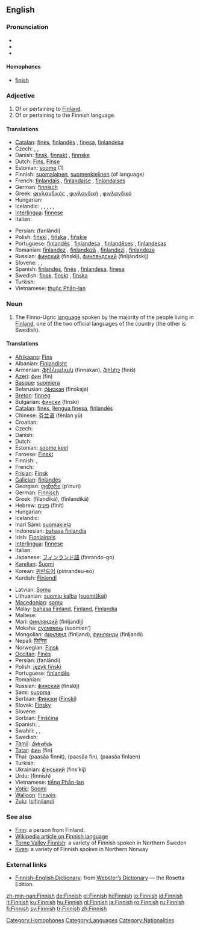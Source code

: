 {{interwiktionary|code=fi}}
==English==

===Pronunciation===
{{wikipedia}}
*{{AHD|fĭn'ĭsh}}
*{{IPA|/ˈfɪnɪʃ/}}
*{{SAMPA|/"fInIS/}}
{{audio|En-uk-finnish.ogg|Audio (UK)}}

{{audio|en-us-finish.ogg|Audio (US)}}

====Homophones====
*[[finish]]

===Adjective===
{{en-adj}}

# Of or pertaining to [[Finland]].
# Of or pertaining to the Finnish language.

====Translations====
{{trans-top|Finnish (adjective)}}
* [[Catalan]]: [[finès]], [[finlandès]] {{m}}, [[finesa]], [[finlandesa]] {{f}}
* Czech: {{t|cs|finský|m}}, {{t|cs|finská|f}}, {{t|cs|finské|n}}
* Danish: [[finsk]], [[finnskt]] {{n}}, [[finnske]] {{p}}
* Dutch: [[Fins]], [[Finse]]
* Estonian: [[soome]] (1)
* Finnish: [[suomalainen]], [[suomenkielinen]] (of language)
* French: [[finlandais]] {{m}}, [[finlandaise]] {{f}}, [[finlandaises]] {{p}}
* German: [[finnisch]]
* Greek: [[φινλανδικός]] {{m}}, [[φινλανδική]] {{f}}, [[φινλανδικό]] {{n}}
* Hungarian: {{t+|hu|finn}}
* Icelandic: {{t|is|finnskur|m}}, {{t|is|finnsk|f}}, {{t|is|finnskt|n}}, {{t|is|finnskir|m|p}}, {{t|is|finnskar|f|p}}, {{t|is|finnsk|n|p}}
* [[Interlingua]]: [[finnese]]
* Italian: {{t+|it|finlandese}}
{{trans-mid}}
* Persian: {{FAchar|[[فنلاندی]]}} (fanlândi)
* Polish: [[fiński]] {{m}}, [[fińska]] {{f}}, [[fińskie]] {{n}}
* Portuguese: [[finlandês]] {{m}}, [[finlandesa]] {{f}}, [[finlandêses]] {{m|p}}, [[finlandesas]] {{f|p}}
* Romanian: [[finlandez]] {{m}}, [[finlandeză]] {{f}}, [[finlandezi]] {{p}}, [[finlandeze]] {{f|p}}
* Russian: [[финский]] (fínskij), [[финляндский]] (finljándskij)
* Slovene: {{t+|sl|finski|m}}, {{t+|sl|finska|f}}, {{t-|sl|finsko|n}}
* Spanish: [[finlandés]], [[finés]] {{m}}, [[finlandesa]], [[finesa]] {{f}}
* Swedish: [[finsk]], [[finskt]] {{n}}, [[finska]] {{p}}
* Turkish: {{t+|tr|Fin}}
* Vietnamese: [[thuộc Phần-lan]]
{{trans-bottom}}

===Noun===
{{en-proper noun}}

# The Finno-Ugric [[language]] spoken by the majority of the people living in [[Finland]], one of the two official languages of the country (the other is Swedish).

====Translations====
{{trans-top|Finnish (language)}}
* [[Afrikaans]]: [[Fins]]
* Albanian: [[Finlandisht]]
* Armenian: [[ֆիննական]] (finnakan), [[ֆինիշ]] (finiš)
* [[Azeri]]: [[фин]] (fin)
* [[Basque]]: [[suomiera]]
* Belarusian: [[фінская]] (finskaja)
* [[Breton]]: [[finneg]]
* Bulgarian: [[фински]] (finski)
* [[Catalan]]: [[finès]], [[llengua finesa]], [[finlandès]]
* Chinese: [[芬兰语]] (fēnlán yǔ)
* Croatian: {{t|hr|finski jezik|m}}
* Czech: {{t-|cs|finština}}
* Danish: {{t+|da|finsk|n}}
* Dutch: {{t+|nl|Fins|n}}
* Estonian: [[soome keel]]
* Faroese: [[Finskt]]
* Finnish: {{t+|fi|suomi}}, {{t+|fi|suomen kieli}}
* French: {{t+|fr|finnois|m}}
* [[Frisian]]: [[Finsk]]
* [[Galician]]: [[finlandés]]
* Georgian: [[ფინური]] (p‘inuri)
* German: [[Finnisch]] {{n}}
* Greek: {{t+|el|φιλανδικά|n|p|sc=Grek}} (filandiká), {{t+|el|φινλανδικά|n|p|sc=Grek}} (finlandiká)
* Hebrew: [[פינית]] (finít)
* Hungarian: {{t+|hu|finn}}
* Icelandic: {{t+|is|finnska}}
* Inari Sámi: [[suomakiela]]
* Indonesian: [[bahasa finlandia]]
* Irish: [[Fionlainnis]]
* [[Interlingua]]: [[finnese]]
* Italian: {{t+|it|finlandese}}
* Japanese: [[フィンランド語]] (finrando-go)
* [[Karelian]]: [[Šuomi]]
* Korean: [[핀란드어]] (pinrandeu-eo)
* Kurdish: [[Fînlendî]]
{{trans-mid}}
* Latvian: [[Somu]]
* Lithuanian: [[suomių kalba]] ([[suomiškai]])
* [[Macedonian]]: [[somu]]
* Malay: [[bahasa Finland]], [[Finland]], [[Finlandia]]
* Maltese: {{t|mt|Finlandiż|xs=Maltese}}
* Mari: [[финляндий]] (finljandij)
* Moksha: [[суомиень]] (suomien’)
* Mongolian: [[финлянд]] (finljand), [[финлянди]] (finljandi)
* Nepali: [[फिनिश]]
* Norwegian: [[Finsk]]
* [[Occitan]]: [[Finès]]
* Persian: {{FAchar|[[فنلاندی]]}} (fanlândi)
* Polish: [[język fiński]]
* Portuguese: [[finlandês]]
* Romanian: {{t+|ro|finlandeză|f}}
* Russian: [[финский]] (fínskij)
* Sami: [[suopma]]
* Serbian: [[Фински]] ([[Finski]])
* Slovak: [[Fínsky]]
* Slovene: {{t+|sl|finščina}}
* Sorbian: [[Finšćina]]
* Spanish: {{t+|es|finlandés|m}}, {{t+|es|finés|m}}
* Swahili: {{t|sw|Kifinlandia|xs=Swahili}}, {{t|sw|Kifinlandi|xs=Swahili}}, {{t|sw|Kifinishi|xs=Swahili}}
* Swedish: {{t+|sv|finska|c}}
* [[Tamil]]: [[பின்னிஷ்]]
* [[Tatar]]: [[фин]] (fin)
* Thai: {{THchar|[[ภาษาฟินนิช]]}} (paasăa finnít), {{THchar|[[ภาษาฟิน]]}} (paasăa fin), {{THchar|[[ภาษาฟินแลนด์]]}} (paasăa finlaen)
* Turkish: {{t+|tr|Fince}}
* Ukrainian: [[фінський]] (fins’kij)
* Urdu: {{URchar|[[فننش|فنّنِش]]}} (finnish)
* Vietnamese: [[tiếng Phần-lan]]
* [[Votic]]: [[Soomi]]
* [[Walloon]]: [[Finwès]]
* [[Zulu]]: [[Isifinilandi]]
{{trans-bottom}}

===See also===
*[[Finn]]: a person from Finland.
*[[w:Finnish_language|Wikipedia article on Finnish language]]
*[[Torne Valley Finnish]]: a variety of Finnish spoken in Northern Sweden
*[[Kven]]: a variety of Finnish spoken in Northern Norway

===External links===
*[http://www.websters-online-dictionary.org/definition/Finnish-english/ Finnish–English Dictionary]: from [http://www.websters-online-dictionary.org/ Webster’s Dictionary] — the Rosetta Edition.
{{ethnologue|code=fin}}

[[Category:Homophones]]
[[Category:Languages]]
[[Category:Nationalities]]

[[zh-min-nan:Finnish]]
[[de:Finnish]]
[[el:Finnish]]
[[hi:Finnish]]
[[io:Finnish]]
[[id:Finnish]]
[[it:Finnish]]
[[ku:Finnish]]
[[hu:Finnish]]
[[nl:Finnish]]
[[ja:Finnish]]
[[ro:Finnish]]
[[ru:Finnish]]
[[fi:Finnish]]
[[sv:Finnish]]
[[tr:Finnish]]
[[zh:Finnish]]